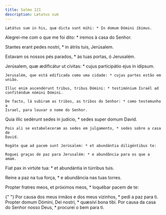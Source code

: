 ```yaml
---
title: Salmo 121
description: Lætatus sum
---
```


<div class="side-by-side not-content">

    Lætátus sum in his, quæ dicta sunt mihi: * In domum Dómini íbimus.

Alegrei-me com o que me foi dito: \* iremos à casa do Senhor.</span>

Stantes erant pedes nostri, \* in átriis tuis, Jerúsalem.

Estavam os nossos pés parados, \* às tuas portas, ó Jerusalém.

  <span>
    Jerúsalem, quæ ædificátur ut cívitas: * cujus participátio ejus in idípsum.
 
    Jerusalém, que está edificada como uma cidade: * cujas partes estão em
    união.
 
    Illuc enim ascendérunt tribus, tribus Dómini: * testimónium Israël ad
    confiténdum nómini Dómini.
 
    De facto, lá subiram as tribos, as tribos do Senhor: * como testemunho a
    Israel, para louvar o nome do Senhor.

Quia illic sedérunt sedes in judício, \* sedes super domum David.

    Pois ali se estabeleceram as sedes em julgamento, * sedes sobre a casa de
    David.

    Rogáte quæ ad pacem sunt Jerúsalem: * et abundántia diligéntibus te:

    Roguei graças de paz para Jerusalém: * e abundância para os que a amam.

Fiat pax in virtúte tua: \* et abundántia in túrribus tuis.</span>

Reine a paz na tua força, \* e abundância nas tuas torres.

Propter fratres meos, et próximos meos, \* loquébar pacem de te:

{" "}
<span>
  Por causa dos meus irmãos e dos meus vizinhos, * pedi a paz para ti. Propter
  domum Dómini, Dei nostri, * quæsívi bona tibi.
</span>
Por causa da casa do Senhor nosso Deus, * procurei o bem para ti.

</div>
